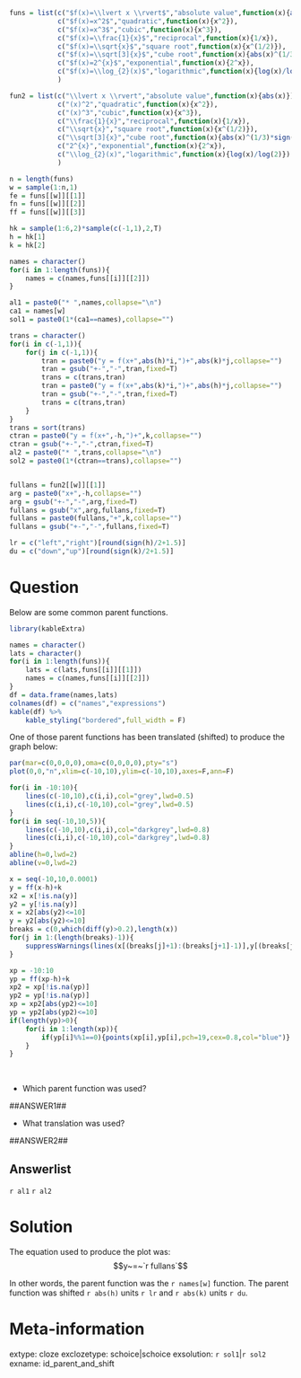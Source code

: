 ```r
funs = list(c("$f(x)=\\lvert x \\rvert$","absolute value",function(x){abs(x)}),
            c("$f(x)=x^2$","quadratic",function(x){x^2}),
            c("$f(x)=x^3$","cubic",function(x){x^3}),
            c("$f(x)=\\frac{1}{x}$","reciprocal",function(x){1/x}),
            c("$f(x)=\\sqrt{x}$","square root",function(x){x^(1/2)}),
            c("$f(x)=\\sqrt[3]{x}$","cube root",function(x){abs(x)^(1/3)*sign(x)}),
            c("$f(x)=2^{x}$","exponential",function(x){2^x}),
            c("$f(x)=\\log_{2}(x)$","logarithmic",function(x){log(x)/log(2)})
            )

fun2 = list(c("\\lvert x \\rvert","absolute value",function(x){abs(x)}),
            c("(x)^2","quadratic",function(x){x^2}),
            c("(x)^3","cubic",function(x){x^3}),
            c("\\frac{1}{x}","reciprocal",function(x){1/x}),
            c("\\sqrt{x}","square root",function(x){x^(1/2)}),
            c("\\sqrt[3]{x}","cube root",function(x){abs(x)^(1/3)*sign(x)}),
            c("2^{x}","exponential",function(x){2^x}),
            c("\\log_{2}(x)","logarithmic",function(x){log(x)/log(2)})
            )

n = length(funs)
w = sample(1:n,1)
fe = funs[[w]][[1]]
fn = funs[[w]][[2]]
ff = funs[[w]][[3]]

hk = sample(1:6,2)*sample(c(-1,1),2,T)
h = hk[1]
k = hk[2]

names = character()
for(i in 1:length(funs)){
    names = c(names,funs[[i]][[2]])
}

al1 = paste0("* ",names,collapse="\n")
ca1 = names[w]
sol1 = paste0(1*(ca1==names),collapse="")

trans = character()
for(i in c(-1,1)){
    for(j in c(-1,1)){
        tran = paste0("y = f(x+",abs(h)*i,")+",abs(k)*j,collapse="")
        tran = gsub("+-","-",tran,fixed=T)
        trans = c(trans,tran)
        tran = paste0("y = f(x+",abs(k)*i,")+",abs(h)*j,collapse="")
        tran = gsub("+-","-",tran,fixed=T)
        trans = c(trans,tran)
    }
}
trans = sort(trans)
ctran = paste0("y = f(x+",-h,")+",k,collapse="")
ctran = gsub("+-","-",ctran,fixed=T)
al2 = paste0("* ",trans,collapse="\n")
sol2 = paste0(1*(ctran==trans),collapse="")


fullans = fun2[[w]][[1]]
arg = paste0("x+",-h,collapse="")
arg = gsub("+-","-",arg,fixed=T)
fullans = gsub("x",arg,fullans,fixed=T)
fullans = paste0(fullans,"+",k,collapse="")
fullans = gsub("+-","-",fullans,fixed=T)

lr = c("left","right")[round(sign(h)/2+1.5)]
du = c("down","up")[round(sign(k)/2+1.5)]

```

Question
========

Below are some common parent functions.

```r
library(kableExtra)

names = character()
lats = character()
for(i in 1:length(funs)){
    lats = c(lats,funs[[i]][[1]])
    names = c(names,funs[[i]][[2]])
}
df = data.frame(names,lats)
colnames(df) = c("names","expressions")
kable(df) %>%
    kable_styling("bordered",full_width = F)
```

One of those parent functions has been translated (shifted) to produce the graph below:

```r
par(mar=c(0,0,0,0),oma=c(0,0,0,0),pty="s")
plot(0,0,"n",xlim=c(-10,10),ylim=c(-10,10),axes=F,ann=F)

for(i in -10:10){
    lines(c(-10,10),c(i,i),col="grey",lwd=0.5)
    lines(c(i,i),c(-10,10),col="grey",lwd=0.5)
}
for(i in seq(-10,10,5)){
    lines(c(-10,10),c(i,i),col="darkgrey",lwd=0.8)
    lines(c(i,i),c(-10,10),col="darkgrey",lwd=0.8)
}
abline(h=0,lwd=2)
abline(v=0,lwd=2)

x = seq(-10,10,0.0001)
y = ff(x-h)+k
x2 = x[!is.na(y)]
y2 = y[!is.na(y)]
x = x2[abs(y2)<=10]
y = y2[abs(y2)<=10]
breaks = c(0,which(diff(y)>0.2),length(x))
for(j in 1:(length(breaks)-1)){
    suppressWarnings(lines(x[(breaks[j]+1):(breaks[j+1]-1)],y[(breaks[j]+1):(breaks[j+1]-1)],type="l",lwd=4,col="blue"))
}

xp = -10:10
yp = ff(xp-h)+k
xp2 = xp[!is.na(yp)]
yp2 = yp[!is.na(yp)]
xp = xp2[abs(yp2)<=10]
yp = yp2[abs(yp2)<=10]
if(length(yp)>0){
    for(i in 1:length(xp)){
        if(yp[i]%%1==0){points(xp[i],yp[i],pch=19,cex=0.8,col="blue")}
    }
}


```
\

* Which parent function was used?

##ANSWER1##

* What translation was used?

##ANSWER2##


Answerlist
--------

`r al1`
`r al2`



Solution
========

The equation used to produce the plot was:
$$y~=~`r fullans`$$

In other words, the parent function was the `r names[w]` function. The parent function was shifted `r abs(h)` units `r lr` and `r abs(k)` units `r du`.



Meta-information
============
extype: cloze
exclozetype: schoice|schoice
exsolution: `r sol1`|`r sol2`
exname: id_parent_and_shift